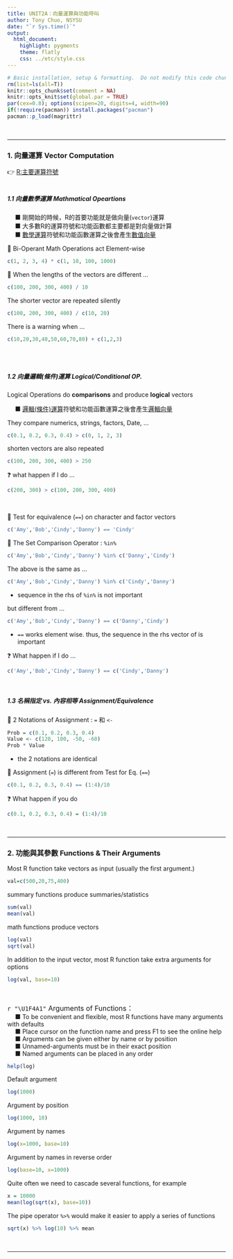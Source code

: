 ---
title: UNIT2A：向量運算與功能呼叫
author: Tony Chuo, NSYSU
date: "`r Sys.time()`"
output: 
  html_document:
    highlight: pygments
    theme: flatly
    css: ../etc/style.css
---

```{r  echo=F, results='hide', message=FALSE, warning=FALSE}
# Basic installation, setup & formatting.  Do not modify this code chunk.  
rm(list=ls(all=T))
knitr::opts_chunk$set(comment = NA)
knitr::opts_knit$set(global.par = TRUE)
par(cex=0.8); options(scipen=20, digits=4, width=90)
if(!require(pacman)) install.packages("pacman")
pacman::p_load(magrittr)
```
<br><hr>

### 1. 向量運算 Vector Computation

👉 [R:主要運算符號](https://www.statmethods.net/management/operators.html)<br><br>

##### 1.1 向量數學運算 Mathmatical Opeartions

&emsp; ■ 剛開始的時候，R的首要功能就是做向量(`vector`)運算<br>
&emsp; ■ 大多數R的運算符號和功能函數都主要都是對向量做計算<br>
&emsp; ■ <u>數學運算</u>符號和功能函數運算之後會產生<u>數值向量</u><br>

🌻 Bi-Operant Math Operations act Element-wise
```{r}
c(1, 2, 3, 4) * c(1, 10, 100, 1000)
```

🌻 When the lengths of the vectors are different ...
```{r}
c(100, 200, 300, 400) / 10
```

The shorter vector are repeated silently
```{r}
c(100, 200, 300, 400) / c(10, 20)
```

There is a warning when ...
```{r}
c(10,20,30,40,50,60,70,80) + c(1,2,3)
```
<br><br>

##### 1.2 向量邏輯(條件)運算 Logical/Conditional OP.

Logical Operations do __comparisons__ and produce __logical__ vectors<br>

&emsp; ■ <u>邏輯(條件)運算</u>符號和功能函數運算之後會產生<u>邏輯向量</u><br>

They compare numerics, strings, factors, Date, ...
```{r}
c(0.1, 0.2, 0.3, 0.4) > c(0, 1, 2, 3)
```

shorten vectors are also repeated
```{r}
c(100, 200, 300, 400) > 250
```

❓ what happen if I do ...
```{r eval=F}
c(200, 300) > c(100, 200, 300, 400)
```
<br>

🌻 Test for equivalence (`==`) on character and factor vectors
```{r}
c('Amy','Bob','Cindy','Danny') == 'Cindy'
```

🌻 The Set Comparison Operator : `%in%`  
```{r}
c('Amy','Bob','Cindy','Danny') %in% c('Danny','Cindy')
```

The above is the same as ...
```{r}
c('Amy','Bob','Cindy','Danny') %in% c('Cindy','Danny')
```
+ sequence in the rhs of `%in%` is not important

but different from ...
```{r}
c('Amy','Bob','Cindy','Danny') == c('Danny','Cindy')
```
+ `==` works element wise.  thus, the sequence in the rhs vector of is important

❓ What happen if I do ...
```{r eval=F}
c('Amy','Bob','Cindy','Danny') == c('Cindy','Danny')
```
<br>

##### 1.3 名稱指定 vs. 內容相等  Assignment/Equivalence  

🌻 2 Notations of  Assignment : `=` 和 `<-` 
```{r}
Prob = c(0.1, 0.2, 0.3, 0.4)
Value <- c(120, 100, -50, -60)
Prob * Value
```
+ the 2 notations are identical 

🌻 Assignment (`=`) is different from Test for Eq. (`==`)  
```{r}
c(0.1, 0.2, 0.3, 0.4) == (1:4)/10
```

❓  What happen if you do  
```{r eval=F}
c(0.1, 0.2, 0.3, 0.4) = (1:4)/10
```
<br><hr>


### 2. 功能與其參數 Functions & Their Arguments

Most R function take vectors as input (usually the first argument.)<br>
```{r}
val=c(500,20,75,400)
```

summary functions produce summaries/statistics 
```{r}
sum(val)
mean(val)
```

math functions produce vectors 
```{r}
log(val)
sqrt(val)
```

In addition to the input vector, most R function take extra arguments for options
```{r}
log(val, base=10)
```

<br><p class="wwl">
<span style="font-size:16px">`r "\U1F4A1"` Arguments of Functions：</span><br>
&emsp; ■ To be convenient and flexible, most R functions have many arguments with <z>defaults</z><br>
&emsp; ■ Place cursor on the function name and press F1 to see the online help<br>
&emsp; ■ Arguments can be given either <z>by name</z> or <z>by position</z><br>
&emsp; ■ Unnamed-arguments must be in their exact position</z><br>
&emsp; ■ Named arguments can be placed in any order</z><br>
</p class="wwl">

```{r eval=F}
help(log)
```

Default argument 
```{r}
log(1000)
```

Argument by position
```{r}
log(1000, 10)
```

Argument by names
```{r}
log(x=1000, base=10)
```

Argument by names in reverse order
```{r}
log(base=10, x=1000)
```

Quite often we need to cascade several functions, for example
```{r}
x = 10000
mean(log(sqrt(x), base=10))
```

The <z>pipe</z> operator `%>%` would make it easier to apply a series of functions
```{r}
sqrt(x) %>% log(10) %>% mean
```

<br><hr>
